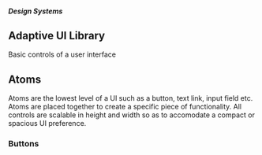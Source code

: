 

<SectionBlock mh={3} backgroundColor="primary.1">
<NumberedLayout number="2">


  ##### Design Systems
  ## Adaptive UI Library
  Basic controls of a user interface


</NumberedLayout>
</SectionBlock>

<SectionBlock mh={3}>

  ## Atoms

  Atoms are the lowest level of a UI such as a button, text link, input field etc.  Atoms are placed together to create a specific piece of functionality.  All controls are scalable in height and width so as to accomodate a compact or spacious UI preference.

</SectionBlock>

<SectionBlock backgroundColor="primary.1" py={2}>

  ### Buttons

  <ButtonGrid/>
</SectionBlock>
